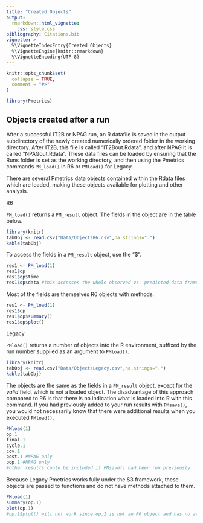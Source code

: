 ```yaml
---
title: "Created Objects"
output: 
  rmarkdown::html_vignette:
    css: style.css
bibliography: Citations.bib
vignette: >
  %\VignetteIndexEntry{Created Objects}
  %\VignetteEngine{knitr::rmarkdown}
  %\VignetteEncoding{UTF-8}
---
```


```r
knitr::opts_chunk$set(
  collapse = TRUE,
  comment = "#>"
)
```

```r
library(Pmetrics)
```

## Objects created after a run

After a successful IT2B or NPAG run, an R datafile is saved in the
output subdirectory of the newly created numerically ordered folder in
the working directory. After IT2B, this file is called "IT2Bout.Rdata",
and after NPAG it is called "NPAGout.Rdata". These data files can be loaded by ensuring that the
Runs folder is set as the working directory, and then using the Pmetrics
commands `PM_load()` in <span class="r6">R6</span> or `PMload()` for 
<span class="legacy">Legacy</span>.

There are several Pmetrics data objects contained within the Rdata files
which are loaded, making these objects available for
plotting and other analysis. 

<span class="r6">R6</span>

`PM_load()` returns a `PM_result` object. The fields in the object are in the table below.


```r
library(knitr)
tabObj <- read.csv("Data/ObjectsR6.csv",na.strings=".")
kable(tabObj)
```

To access the fields in a `PM_result` object, use the "$". 

```r
res1 <- PM_load(1)
res1$op
res1$op$time
res1$op$data #this accesses the whole observed vs. predicted data frame
```

Most of the fields are themselves R6 objects with methods.

```r
res1 <- PM_load(1)
res1$op
res1$op$summary()
res1$op$plot()
```

<span class="legacy">Legacy</span>

`PMload()` returns a number of objects into the R environment, suffixed by the run number supplied as an argument to `PMload()`. 


```r
library(knitr)
tabObj <- read.csv("Data/ObjectsLegacy.csv",na.strings=".")
kable(tabObj)
```


The objects are the same as the fields in a `PM_result` object, except for the *valid* field, which is not a loaded object. The disadvantage of this approach compared to R6 is that there is no indication what is loaded into R with this command. If you had previously added to your run results with `PMsave()`, you would not necessarily know that there were additional results when you executed `PMload()`.


```r
PMload(1)
op.1
final.1
cycle.1
cov.1
post.1 #NPAG only
pop.1 #NPAG only
#other results could be included if PMsave() had been run previously
```

Because Legacy Pmetrics works fully under the S3 framework, these objects are passed to functions and do not have methods attached to them.

```r
PMload(1)
summary(op.1)
plot(op.1)
#op.1$plot() will not work since op.1 is not an R6 object and has no attached methods
```

 